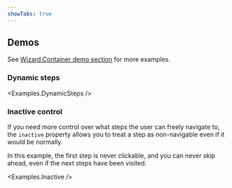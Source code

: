 ```yaml
---
showTabs: true
---
```



## Demos

See [Wizard.Container demo section](/uilib/extensions/forms/Wizard/Container/demos) for more examples.

### Dynamic steps

<Examples.DynamicSteps />

### Inactive control

If you need more control over what steps the user can freely navigate to, the `inactive` property allows you to treat a step as non-navigable even if it would be normally.

In this example, the first step is never clickable, and you can never skip ahead, even if the next steps have been visited.

<Examples.Inactive />

